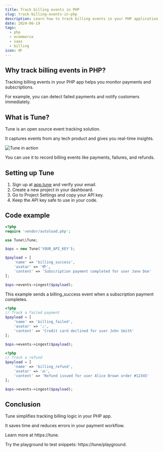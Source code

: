 ```yaml
---
title: Track billing events in PHP
slug: track-billing-events-in-php
description: Learn how to track billing events in your PHP application using Tune for seamless payment monitoring and event logging.
date: 2024-06-19
tags:
  - php
  - ecommerce
  - saas
  - billing
icon: 💳
---
```


## Why track billing events in PHP?

Tracking billing events in your PHP app helps you monitor payments and subscriptions.

For example, you can detect failed payments and notify customers immediately.

## What is Tune?

Tune is an open source event tracking solution.

It captures events from any tech product and gives you real-time insights.

![Tune in action](https://tune/images/misc/ops-usage.jpg)

You can use it to record billing events like payments, failures, and refunds.

## Setting up Tune

1. Sign up at [app.tune](https://app.tune) and verify your email.
2. Create a new project in your dashboard.
3. Go to Project Settings and copy your API key.
4. Keep the API key safe to use in your code.

## Code example

```php
<?php
require 'vendor/autoload.php';

use Tune\\Tune;

$ops = new Tune('YOUR_API_KEY');

$payload = [
    'name' => 'billing_success',
    'avatar' => '💳',
    'content' => 'Subscription payment completed for user Jane Doe'
];

$ops->events->ingest($payload);
```

This example sends a billing_success event when a subscription payment completes.

```php
<?php
// Track a failed payment
$payload = [
    'name' => 'billing_failed',
    'avatar' => '⚠️',
    'content' => 'Credit card declined for user John Smith'
];

$ops->events->ingest($payload);
```

```php
<?php
// Track a refund
$payload = [
    'name' => 'billing_refund',
    'avatar' => '🔙',
    'content' => 'Refund issued for user Alice Brown order #12345'
];

$ops->events->ingest($payload);
```

## Conclusion

Tune simplifies tracking billing logic in your PHP app.

It saves time and reduces errors in your payment workflow.

Learn more at https://tune.

Try the playground to test snippets: https://tune/playground.
